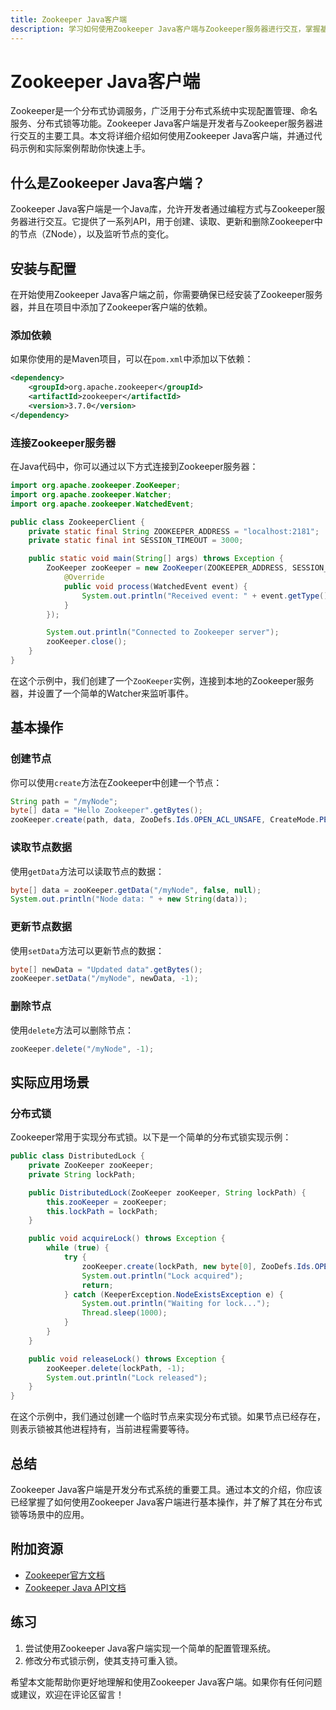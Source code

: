 ```yaml
---
title: Zookeeper Java客户端
description: 学习如何使用Zookeeper Java客户端与Zookeeper服务器进行交互，掌握基本操作和实际应用场景。
---
```


# Zookeeper Java客户端

Zookeeper是一个分布式协调服务，广泛用于分布式系统中实现配置管理、命名服务、分布式锁等功能。Zookeeper Java客户端是开发者与Zookeeper服务器进行交互的主要工具。本文将详细介绍如何使用Zookeeper Java客户端，并通过代码示例和实际案例帮助你快速上手。

## 什么是Zookeeper Java客户端？

Zookeeper Java客户端是一个Java库，允许开发者通过编程方式与Zookeeper服务器进行交互。它提供了一系列API，用于创建、读取、更新和删除Zookeeper中的节点（ZNode），以及监听节点的变化。

## 安装与配置

在开始使用Zookeeper Java客户端之前，你需要确保已经安装了Zookeeper服务器，并且在项目中添加了Zookeeper客户端的依赖。

### 添加依赖

如果你使用的是Maven项目，可以在`pom.xml`中添加以下依赖：

```xml
<dependency>
    <groupId>org.apache.zookeeper</groupId>
    <artifactId>zookeeper</artifactId>
    <version>3.7.0</version>
</dependency>
```

### 连接Zookeeper服务器

在Java代码中，你可以通过以下方式连接到Zookeeper服务器：

```java
import org.apache.zookeeper.ZooKeeper;
import org.apache.zookeeper.Watcher;
import org.apache.zookeeper.WatchedEvent;

public class ZookeeperClient {
    private static final String ZOOKEEPER_ADDRESS = "localhost:2181";
    private static final int SESSION_TIMEOUT = 3000;

    public static void main(String[] args) throws Exception {
        ZooKeeper zooKeeper = new ZooKeeper(ZOOKEEPER_ADDRESS, SESSION_TIMEOUT, new Watcher() {
            @Override
            public void process(WatchedEvent event) {
                System.out.println("Received event: " + event.getType());
            }
        });

        System.out.println("Connected to Zookeeper server");
        zooKeeper.close();
    }
}
```

在这个示例中，我们创建了一个`ZooKeeper`实例，连接到本地的Zookeeper服务器，并设置了一个简单的Watcher来监听事件。

## 基本操作

### 创建节点

你可以使用`create`方法在Zookeeper中创建一个节点：

```java
String path = "/myNode";
byte[] data = "Hello Zookeeper".getBytes();
zooKeeper.create(path, data, ZooDefs.Ids.OPEN_ACL_UNSAFE, CreateMode.PERSISTENT);
```

### 读取节点数据

使用`getData`方法可以读取节点的数据：

```java
byte[] data = zooKeeper.getData("/myNode", false, null);
System.out.println("Node data: " + new String(data));
```

### 更新节点数据

使用`setData`方法可以更新节点的数据：

```java
byte[] newData = "Updated data".getBytes();
zooKeeper.setData("/myNode", newData, -1);
```

### 删除节点

使用`delete`方法可以删除节点：

```java
zooKeeper.delete("/myNode", -1);
```

## 实际应用场景

### 分布式锁

Zookeeper常用于实现分布式锁。以下是一个简单的分布式锁实现示例：

```java
public class DistributedLock {
    private ZooKeeper zooKeeper;
    private String lockPath;

    public DistributedLock(ZooKeeper zooKeeper, String lockPath) {
        this.zooKeeper = zooKeeper;
        this.lockPath = lockPath;
    }

    public void acquireLock() throws Exception {
        while (true) {
            try {
                zooKeeper.create(lockPath, new byte[0], ZooDefs.Ids.OPEN_ACL_UNSAFE, CreateMode.EPHEMERAL);
                System.out.println("Lock acquired");
                return;
            } catch (KeeperException.NodeExistsException e) {
                System.out.println("Waiting for lock...");
                Thread.sleep(1000);
            }
        }
    }

    public void releaseLock() throws Exception {
        zooKeeper.delete(lockPath, -1);
        System.out.println("Lock released");
    }
}
```

在这个示例中，我们通过创建一个临时节点来实现分布式锁。如果节点已经存在，则表示锁被其他进程持有，当前进程需要等待。

## 总结

Zookeeper Java客户端是开发分布式系统的重要工具。通过本文的介绍，你应该已经掌握了如何使用Zookeeper Java客户端进行基本操作，并了解了其在分布式锁等场景中的应用。

## 附加资源

- [Zookeeper官方文档](https://zookeeper.apache.org/doc/current/)
- [Zookeeper Java API文档](https://zookeeper.apache.org/doc/current/api/index.html)

## 练习

1. 尝试使用Zookeeper Java客户端实现一个简单的配置管理系统。
2. 修改分布式锁示例，使其支持可重入锁。

希望本文能帮助你更好地理解和使用Zookeeper Java客户端。如果你有任何问题或建议，欢迎在评论区留言！